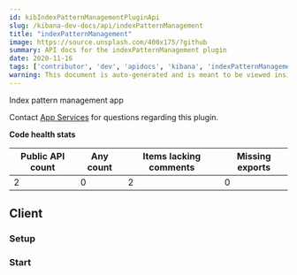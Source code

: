 ---
id: kibIndexPatternManagementPluginApi
slug: /kibana-dev-docs/api/indexPatternManagement
title: "indexPatternManagement"
image: https://source.unsplash.com/400x175/?github
summary: API docs for the indexPatternManagement plugin
date: 2020-11-16
tags: ['contributor', 'dev', 'apidocs', 'kibana', 'indexPatternManagement']
warning: This document is auto-generated and is meant to be viewed inside our experimental, new docs system. Reach out in #docs-engineering for more info.
---

Index pattern management app

Contact [App Services](https://github.com/orgs/elastic/teams/kibana-app-services) for questions regarding this plugin.

**Code health stats**

| Public API count  | Any count | Items lacking comments | Missing exports | 
|-------------------|-----------|------------------------|-----------------|
| 2 | 0 | 2 | 0 |

## Client

### Setup
<DocDefinitionList data={[indexPatternManagementObj.client.setup]}/>

### Start
<DocDefinitionList data={[indexPatternManagementObj.client.start]}/>

